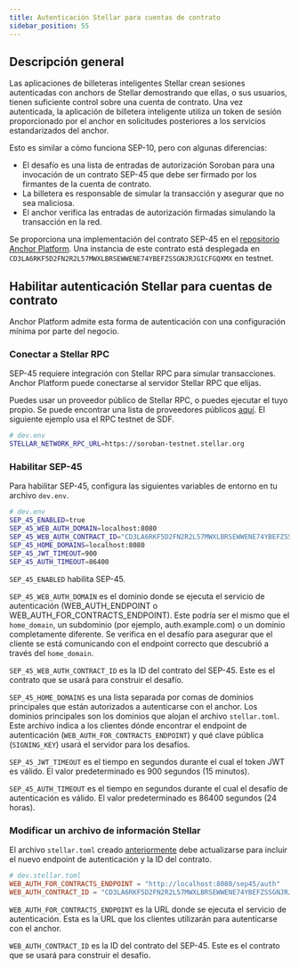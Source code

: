```yaml
---
title: Autenticación Stellar para cuentas de contrato
sidebar_position: 55
---
```



## Descripción general

Las aplicaciones de billeteras inteligentes Stellar crean sesiones autenticadas con anchors de Stellar demostrando que ellas, o sus usuarios, tienen suficiente control sobre una cuenta de contrato. Una vez autenticada, la aplicación de billetera inteligente utiliza un token de sesión proporcionado por el anchor en solicitudes posteriores a los servicios estandarizados del anchor.

Esto es similar a cómo funciona SEP-10, pero con algunas diferencias:

- El desafío es una lista de entradas de autorización Soroban para una invocación de un contrato SEP-45 que debe ser firmado por los firmantes de la cuenta de contrato.
- La billetera es responsable de simular la transacción y asegurar que no sea maliciosa.
- El anchor verifica las entradas de autorización firmadas simulando la transacción en la red.

Se proporciona una implementación del contrato SEP-45 en el [repositorio Anchor Platform][sep-45-contract]. Una instancia de este contrato está desplegada en `CD3LA6RKF5D2FN2R2L57MWXLBRSEWWENE74YBEFZSSGNJRJGICFGQXMX` en testnet.

## Habilitar autenticación Stellar para cuentas de contrato

Anchor Platform admite esta forma de autenticación con una configuración mínima por parte del negocio.

### Conectar a Stellar RPC

SEP-45 requiere integración con Stellar RPC para simular transacciones. Anchor Platform puede conectarse al servidor Stellar RPC que elijas.

Puedes usar un proveedor público de Stellar RPC, o puedes ejecutar el tuyo propio. Se puede encontrar una lista de proveedores públicos [aquí][rpc-providers]. El siguiente ejemplo usa el RPC testnet de SDF.

<CodeExample>

```bash
# dev.env
STELLAR_NETWORK_RPC_URL=https://soroban-testnet.stellar.org
```

</CodeExample>

### Habilitar SEP-45

Para habilitar SEP-45, configura las siguientes variables de entorno en tu archivo `dev.env`.

<CodeExample>

```bash
# dev.env
SEP_45_ENABLED=true
SEP_45_WEB_AUTH_DOMAIN=localhost:8080
SEP_45_WEB_AUTH_CONTRACT_ID="CD3LA6RKF5D2FN2R2L57MWXLBRSEWWENE74YBEFZSSGNJRJGICFGQXMX"
SEP_45_HOME_DOMAINS=localhost:8080
SEP_45_JWT_TIMEOUT=900
SEP_45_AUTH_TIMEOUT=86400
```

</CodeExample>

`SEP_45_ENABLED` habilita SEP-45.

`SEP_45_WEB_AUTH_DOMAIN` es el dominio donde se ejecuta el servicio de autenticación (WEB_AUTH_ENDPOINT o WEB_AUTH_FOR_CONTRACTS_ENDPOINT). Este podría ser el mismo que el `home_domain`, un subdominio (por ejemplo, auth.example.com) o un dominio completamente diferente. Se verifica en el desafío para asegurar que el cliente se está comunicando con el endpoint correcto que descubrió a través del `home_domain`.

`SEP_45_WEB_AUTH_CONTRACT_ID` es la ID del contrato del SEP-45. Este es el contrato que se usará para construir el desafío.

`SEP_45_HOME_DOMAINS` es una lista separada por comas de dominios principales que están autorizados a autenticarse con el anchor. Los dominios principales son los dominios que alojan el archivo `stellar.toml`. Este archivo indica a los clientes dónde encontrar el endpoint de autenticación (`WEB_AUTH_FOR_CONTRACTS_ENDPOINT`) y qué clave pública (`SIGNING_KEY`) usará el servidor para los desafíos.

`SEP_45_JWT_TIMEOUT` es el tiempo en segundos durante el cual el token JWT es válido. El valor predeterminado es 900 segundos (15 minutos).

`SEP_45_AUTH_TIMEOUT` es el tiempo en segundos durante el cual el desafío de autenticación es válido. El valor predeterminado es 86400 segundos (24 horas).

### Modificar un archivo de información Stellar

El archivo `stellar.toml` creado [anteriormente][sep1-ap] debe actualizarse para incluir el nuevo endpoint de autenticación y la ID del contrato.

<CodeExample>

```toml
# dev.stellar.toml
WEB_AUTH_FOR_CONTRACTS_ENDPOINT = "http://localhost:8080/sep45/auth"
WEB_AUTH_CONTRACT_ID = "CD3LA6RKF5D2FN2R2L57MWXLBRSEWWENE74YBEFZSSGNJRJGICFGQXMX"
```

</CodeExample>

`WEB_AUTH_FOR_CONTRACTS_ENDPOINT` es la URL donde se ejecuta el servicio de autenticación. Esta es la URL que los clientes utilizarán para autenticarse con el anchor.

`WEB_AUTH_CONTRACT_ID` es la ID del contrato del SEP-45. Este es el contrato que se usará para construir el desafío.

[sep1-ap]: ../sep1/README.mdx
[sep-45]: https://github.com/stellar/stellar-protocol/blob/master/ecosystem/sep-0045.md
[sep-45-contract]: https://github.com/stellar/anchor-platform/tree/feature/c-accounts/soroban
[rpc-providers]: /docs/data/apis/api-providers
